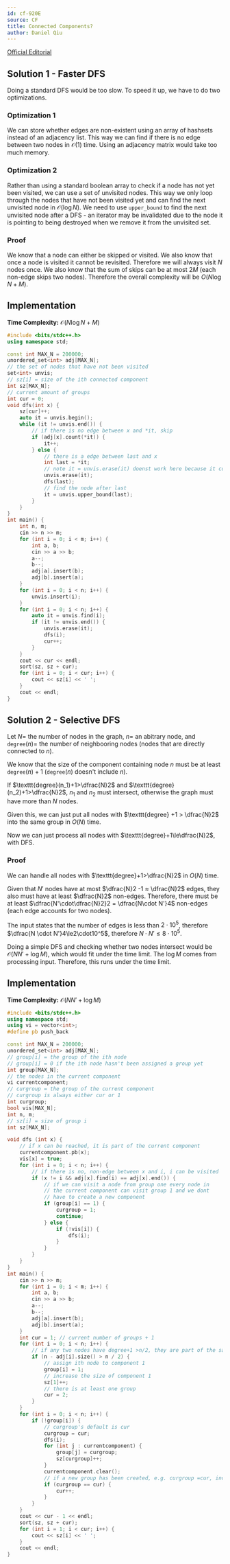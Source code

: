 ```yaml
---
id: cf-920E
source: CF
title: Connected Components?
author: Daniel Qiu
---
```



[Official Editorial](https://codeforces.com/blog/entry/57516)


## Solution 1 - Faster DFS

Doing a standard DFS would be too slow. To speed it up, we have to do two
optimizations.

### Optimization 1

We can store whether edges are non-existent using an array of hashsets instead of an adjacency list. This way we can find if there is no edge between two nodes in
$\mathcal{O}(1)$ time. Using an adjacency matrix would take too much
memory.

### Optimization 2

Rather than using a standard boolean array to check if a node has not yet been visited, we
can use a set of unvisited nodes. This way we only loop through the nodes that
have not been visited yet and can find the next unvisited node in $\mathcal{O}(\log N)$. We need to use ```upper_bound``` to find
the next unvisited node after a DFS - an iterator may be invalidated due to the
node it is pointing to being destroyed when we remove it from the unvisited set.

### Proof

We know that a node can either be skipped or visited. We also know that once a
node is visited it cannot be revisited. Therefore we will always visit $N$ nodes once. We also know that the sum of skips can be at most $2M$ (each
non-edge skips two nodes). Therefore the overall complexity will be
$O(N\log N+M)$.

## Implementation
**Time Complexity:** $\mathcal{O}(N\log N+M)$

<LanguageSection>
<CPPSection>

```cpp
#include <bits/stdc++.h>
using namespace std;

const int MAX_N = 200000;
unordered_set<int> adj[MAX_N];
// the set of nodes that have not been visited
set<int> unvis;
// sz[i] = size of the ith connected component
int sz[MAX_N];
// current amount of groups
int cur = 0;
void dfs(int x) {
	sz[cur]++;
	auto it = unvis.begin();
	while (it != unvis.end()) {
		// if there is no edge between x and *it, skip
		if (adj[x].count(*it)) {
			it++;
		} else {
			// there is a edge between last and x
			int last = *it;
			// note it = unvis.erase(it) doenst work here because it could be erased later
			unvis.erase(it);
			dfs(last);
			// find the node after last
			it = unvis.upper_bound(last);
		}
	}
}
int main() {
	int n, m;
	cin >> n >> m;
	for (int i = 0; i < m; i++) {
		int a, b;
		cin >> a >> b;
		a--;
		b--;
		adj[a].insert(b);
		adj[b].insert(a);
	}
	for (int i = 0; i < n; i++) {
		unvis.insert(i);
	}
	for (int i = 0; i < n; i++) {
		auto it = unvis.find(i);
		if (it != unvis.end()) {
			unvis.erase(it);
			dfs(i);
			cur++;
		}
	}
	cout << cur << endl;
	sort(sz, sz + cur);
	for (int i = 0; i < cur; i++) {
		cout << sz[i] << ' ';
	}
	cout << endl;
}
```
</CPPSection>
</LanguageSection>

## Solution 2 - Selective DFS

Let $N =$ the number of nodes in the graph, $n =$ an abitrary node, and $\texttt{degree}(n)=$ the number of neighbooring nodes (nodes that are directly connected to $n$). 


We know that the size of the component containing node $n$ must be at least
$\texttt{degree}(n)+1$ ($\texttt{degree}(n)$ doesn't include $n$).

If $\texttt{degree}(n_1)+1>\dfrac{N}2$ and $\texttt{degree}(n_2)+1>\dfrac{N}2$, 
$n_1$ and $n_2$ must intersect, otherwise the graph must have more than $N$ nodes.  

Given this, we can just put all nodes with $\texttt{degree} +1 > \dfrac{N}2$
into the same group in $O(N)$ time.

Now we can just process all nodes with $\texttt{degree}+1\le\dfrac{N}2$, with DFS.

### Proof

We can handle all nodes with $\texttt{degree}+1>\dfrac{N}2$ in $O(N)$ time. 

Given that $N'$ nodes have at most $\dfrac{N}2 -1 ≈ \dfrac{N}2$ edges, they also must have at least $\dfrac{N}2$ non-edges. Therefore, there must be at least $\dfrac{N'\cdot\dfrac{N}2}2 = \dfrac{N\cdot N'}4$ non-edges (each edge accounts for two nodes).

The input states that the number of edges is less than $2 \cdot 10^5$, therefore $\dfrac{N \cdot N'}4\le2\cdot10^5$, therefore $N \cdot N' \le8\cdot10^5$. 

Doing a simple DFS and checking whether two nodes intersect would be $\mathcal{O}(NN'+ \log M)$, which would fit under the time limit. The $\log M$ comes from processing input. Therefore, this runs under the time limit.

## Implementation

**Time Complexity:** $\mathcal{O}(NN'+ \log M)$

<LanguageSection>

<CPPSection>

```cpp
#include <bits/stdc++.h>
using namespace std;
using vi = vector<int>;
#define pb push_back

const int MAX_N = 200000;
unordered_set<int> adj[MAX_N];
// group[i] = the group of the ith node
// group[i] = 0 if the ith node hasn't been assigned a group yet
int group[MAX_N];
// the nodes in the current component
vi currentcomponent;
// curgroup = the group of the current component
// curgroup is always either cur or 1
int curgroup;
bool vis[MAX_N];
int n, m;
// sz[i] = size of group i
int sz[MAX_N];

void dfs (int x) {
	// if x can be reached, it is part of the current component
	currentcomponent.pb(x);
	vis[x] = true;
	for (int i = 0; i < n; i++) {
		// if there is no, non-edge between x and i, i can be visited
		if (x != i && adj[x].find(i) == adj[x].end()) {
			// if we can visit a node from group one every node in
			// the current component can visit group 1 and we dont
			// have to create a new component
			if (group[i] == 1) {
				curgroup = 1;
				continue;
			} else {
				if (!vis[i]) {
					dfs(i);
				}
			}
		}
	}
}
int main() {
	cin >> n >> m;
	for (int i = 0; i < m; i++) {
		int a, b;
		cin >> a >> b;
		a--;
		b--;
		adj[a].insert(b);
		adj[b].insert(a);
	}
	int cur = 1; // current number of groups + 1
	for (int i = 0; i < n; i++) {
		// if any two nodes have degree+1 >n/2, they are part of the same component
		if (n - adj[i].size() > n / 2) {
			// assign ith node to component 1
			group[i] = 1;
			// increase the size of component 1
			sz[1]++;
			// there is at least one group
			cur = 2;
		}
	}
	for (int i = 0; i < n; i++) {
		if (!group[i]) {
			// curgroup's default is cur
			curgroup = cur;
			dfs(i);
			for (int j : currentcomponent) {
				group[j] = curgroup;
				sz[curgroup]++;
			}
			currentcomponent.clear();
			// if a new group has been created, e.g. curgroup =cur, increase cur
			if (curgroup == cur) {
				cur++;
			}
		}
	}
	cout << cur - 1 << endl;
	sort(sz, sz + cur);
	for (int i = 1; i < cur; i++) {
		cout << sz[i] << ' ';
	}
	cout << endl;
}

```
</CPPSection>

</LanguageSection>
